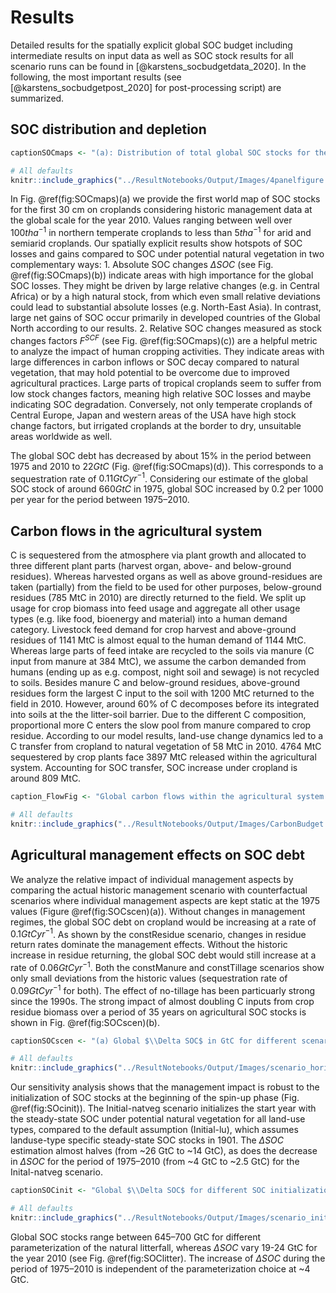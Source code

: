 # Results

Detailed results for the spatially explicit global SOC budget including intermediate results on input data as well as SOC stock results for all scenario runs can be found in [@karstens_socbudgetdata_2020]. In the following, the most important results (see [@karstens_socbudgetpost_2020] for post-processing script) are summarized.

## SOC distribution and depletion

```r
captionSOCmaps <- "(a): Distribution of total global SOC stocks for the first 30 cm on cropland shows high carbon stocks in high yielding areas. (b)+(c): Absolute (b) and relative (c) SOC stocks changes compared to a potential natural state showing different hot spots of SOC dynamics. Whereas absolute losses $\\Delta SOC$ are often highest in temperate dry regions, relative losses $F^\\mathrm{SCF}$ are often larger in tropical moist areas. (d): The SOC debt between SOC under historic land use and potential natural vegetation is decreasing over time, meaning net SOC gains on global croplands over the the period 1975--2010. "
```

```r
# All defaults
knitr::include_graphics("../ResultNotebooks/Output/Images/4panelfigure.png")
```

In Fig. \@ref(fig:SOCmaps)(a) we provide the first world map of SOC stocks for the first 30 cm on croplands considering historic management data at the global scale for the year 2010. Values ranging between well over $100\unit{t ha^{-1}}$ in northern temperate croplands to less than $5\unit{t ha^{-1}}$ for arid and semiarid croplands. 
Our spatially explicit results show hotspots of SOC losses and gains compared to SOC under potential natural vegetation in two complementary ways: 
1. Absolute SOC changes $\Delta SOC$ (see Fig. \@ref(fig:SOCmaps)(b)) indicate areas with high importance for the global SOC losses. They might be driven by large relative changes (e.g. in Central Africa) or by a high natural stock, from which even small relative deviations could lead to substantial absolute losses (e.g. North-East Asia). In contrast, large net gains of SOC occur primarily in developed countries of the Global North according to our results. 
2. Relative SOC changes measured as stock changes factors $F^{SCF}$ (see Fig. \@ref(fig:SOCmaps)(c)) are a helpful metric to analyze the impact of human cropping activities. They indicate areas with large differences in carbon inflows or SOC decay compared to natural vegetation, that may hold potential to be overcome due to improved agricultural practices. Large parts of tropical croplands seem to suffer from low stock changes factors, meaning high relative SOC losses and maybe indicating SOC degradation. Conversely, not only temperate croplands of Central Europe, Japan and western areas of the USA have high stock change factors, but irrigated croplands at the border to dry, unsuitable areas worldwide as well.

The global SOC debt has decreased by about 15% in the period between 1975 and 2010 to $22\unit{GtC}$ (Fig. \@ref(fig:SOCmaps)(d)). This corresponds to a sequestration rate of $0.11\unit{GtC yr^{-1}}$. Considering our estimate of the global SOC stock of around $660\unit{GtC}$ in 1975, global SOC increased by 0.2 per 1000 per year for the period between 1975--2010. 

## Carbon flows in the agricultural system

C is sequestered from the atmosphere via plant growth and allocated to three different plant parts (harvest organ, above- and below-ground residues). Whereas harvested organs as well as above ground-residues are taken (partially) from the field to be used for other purposes, below-ground residues (785 MtC in 2010) are directly returned to the field. We split up usage for crop biomass into feed usage and aggregate all other usage types (e.g. like food, bioenergy and material) into a human demand category. Livestock feed demand for crop harvest and above-ground residues of 1141 MtC is almost equal to the human demand of 1144 MtC. Whereas large parts of feed intake are recycled to the soils via manure (C input from manure at 384 MtC), we assume the carbon demanded from humans (ending up as e.g. compost, night soil and sewage) is not recycled to soils. Besides manure C and below-ground residues, above-ground residues form the largest C input to the soil with 1200 MtC returned to the field in 2010. However, around 60% of C decomposes before its integrated into soils at the the litter-soil barrier. Due to the different C composition, proportional more C enters the slow pool from manure compared to crop residue. According to our model results, land-use change dynamics led to a C transfer from cropland to natural vegetation of 58 MtC in 2010. 4764 MtC sequestered by crop plants face 3897 MtC released within the agricultural system. Accounting for SOC transfer, SOC increase under cropland is around 809 MtC.


```r
caption_FlowFig <- "Global carbon flows within the agricultural system for the year 2010 (in MtC): Carbon is first photosynthesise by crop plants and than used depending on the plant part by humans for feed of livestock and various other usages subsumed under human demand. After accounting for losses within the agricultural system three major C inputs are applied to croplands: manure, above- and below-ground residues. Large parts of C, however, get mineralized on field before entering the soil. Additionally, C is transferred to and from agricultural soils via land-use change to and from natural vegetation. Finally, SOC gets mineralized and flows back into the atmosphere."
```

```r
# All defaults
knitr::include_graphics("../ResultNotebooks/Output/Images/CarbonBudget.png")
```

## Agricultural management effects on SOC debt

We analyze the relative impact of individual management aspects by comparing the actual historic management scenario with counterfactual scenarios where individual management aspects are kept static at the 1975 values (Figure \@ref(fig:SOCscen)(a)). Without changes in management regimes, the global SOC debt on cropland would be increasing at a rate of $0.1\unit{GtC yr^{-1}}$. As shown by the constResidue scenario, changes in residue return rates dominate the management effects. Without the historic increase in residue returning, the global SOC debt would still increase at a rate of $0.06\unit{GtC yr^{-1}}$. Both the constManure and constTillage scenarios show only small deviations from the historic values (sequestration rate of $0.09\unit{GtC yr^{-1}}$ for both). The effect of no-tillage has been particuarly strong since the 1990s. 
The strong impact of almost doubling C inputs from crop residue biomass over a period of 35 years on agricultural SOC stocks is shown in Fig. \@ref(fig:SOCscen)(b).

```r
captionSOCscen <- "(a) Global $\\Delta SOC$ in GtC for different scenarios deviating from historic argicultural management by holding effects of carbon inflows from residues (constResidues), manure (constManure) constant or neglecting adoption of no-tillage practices (constTillage). ConstManagement combines all three modifications. Note that $\\Delta SOC$ is defined as the difference of SOC under land-use compared to a natural vegetation state. Figure (b) shows the carbon inflows from crop residue and manure, underlining the strong impact of residues for SOC stock and SOC stock changes."
```

```r
# All defaults
knitr::include_graphics("../ResultNotebooks/Output/Images/scenario_horiz.png")
```

Our sensitivity analysis shows that the management impact is robust to the initialization of SOC stocks at the beginning of the spin-up phase (Fig. \@ref(fig:SOcinit)). The Initial-natveg scenario initializes the start year with the steady-state SOC under potential natural vegetation for all land-use types, compared to the default assumption (Initial-lu), which assumes landuse-type specific steady-state SOC stocks in 1901. The $\Delta SOC$ estimation almost halves (from ~26 GtC to ~14 GtC), as does the decrease in $\Delta SOC$ for the period of 1975--2010 (from ~4 GtC to ~2.5 GtC) for the Inital-natveg scenario.

```r
captionSOCinit <- "Global $\\Delta SOC$ for different SOC initialization choices in the start year 1901: Starting the spin-up phase with natural steady-state SOC under vegetation without any human cropping activities (Initial-natveg) lead to a smaller $\\Delta SOC$ in 1975 and a less steeper increase till 2010, as compared to initialzing with steady-state SOC stocks under historic land-use."
```

```r
# All defaults
knitr::include_graphics("../ResultNotebooks/Output/Images/scenario_init.png")
```
 
Global SOC stocks range between 645--700 GtC for different parameterization of the natural litterfall, whereas $\Delta SOC$ vary  19-24 GtC for the year 2010 (see Fig. \@ref(fig:SOClitter). The increase of $\Delta SOC$ during the period of 1975--2010 is independent of the parameterization choice at ~4 GtC. 





